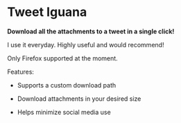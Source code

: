 # Tweet Iguana

**Download all the attachments to a tweet in a single click!**

I use it everyday. Highly useful and would recommend!

Only Firefox supported at the moment.

Features:

- Supports a custom download path

- Download attachments in your desired size

- Helps minimize social media use
